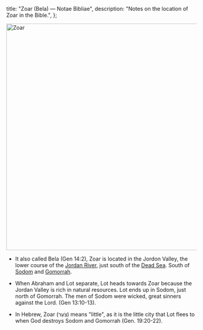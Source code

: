   title: "Zoar (Bela) — Notae Bibliae",
  description: "Notes on the location of Zoar in the Bible.",
};

<Initial text="Zoar (Bela)"/>

<Image
  className="sepia rounded"
  src="/places/zoar.jpg"
  alt="Zoar"
  width="600"
  height="600"
/>

- It also called Bela (Gen 14:2), Zoar is located in the Jordon Valley, the lower course of the [Jordan River](/places/old-testament/genesis/jordan-river), just south of the [Dead Sea](/places/old-testament/genesis/dead-sea). South of [Sodom](/places/old-testament/genesis/sodom) and [Gomorrah](/places/old-testament/genesis/gomorrah).

- When Abraham and Lot separate, Lot heads towards Zoar because the Jordan Valley is rich in natural resources. Lot ends up in Sodom, just north of Gomorrah. The men of Sodom were wicked, great sinners against the Lord. (Gen 13:10-13).

- In Hebrew, Zoar (צֹעַר) means "little", as it is the little city that Lot flees to when God destroys Sodom and Gomorrah (Gen. 19:20-22).
